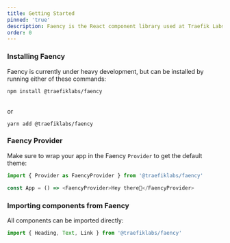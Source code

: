 ```yaml
---
title: Getting Started
pinned: 'true'
description: Faency is the React component library used at Traefik Labs.
order: 0
---
```


### Installing Faency

Faency is currently under heavy development, but can be installed by running either of these commands:

```
npm install @traefiklabs/faency
```

<br />
<Text>or</Text>

```
yarn add @traefiklabs/faency
```

### Faency Provider

Make sure to wrap your app in the Faency `Provider` to get the default theme:

```js
import { Provider as FaencyProvider } from '@traefiklabs/faency'

const App = () => <FaencyProvider>Hey there👋</FaencyProvider>
```

### Importing components from Faency

All components can be imported directly:

```js
import { Heading, Text, Link } from '@traefiklabs/faency'
```
